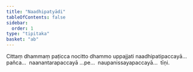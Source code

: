 ```yaml
---
title: "Naadhipatyādi"
tableOfContents: false
sidebar:
  order: 1
type: "tipitaka"
basket: "ab"
---
```



<DynamicBreadcrumb />

<Division number="55">

<Paragraph number="2441">
Cittaṃ dhammaṃ paṭicca nocitto dhammo uppajjati naadhipatipaccayā…  pañca…  naanantarapaccayā …pe…  naupanissayapaccayā…  tīṇi.
</Paragraph>
</Division>